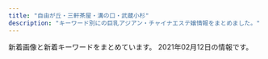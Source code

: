 ```yaml
---
title: "自由が丘・三軒茶屋・溝の口・武蔵小杉"
description: "キーワード別にの巨乳アジアン・チャイナエステ嬢情報をまとめました。"
---
```


新着画像と新着キーワードをまとめています。
2021年02月12日の情報です。

<DmmAffiliateIns />
<KeywordTable
  shops={
    [
    {
        "station": "\u5927\u5ca1\u5c71\u99c5",
        "url": "http://www.miyuki.es-relax.info/",
        "img_links": [
            "http://www.miyuki.es-relax.info/images/sp03.jpg",
            "http://www.miyuki.es-relax.info/images/sp02.jpg",
            "http://www.miyuki.es-relax.info/images/info3.jpg",
            "http://www.miyuki.es-relax.info/images/info1.jpg",
            "http://www.miyuki.es-relax.info/images/info2.jpg",
            "http://www.miyuki.es-relax.info/images/sp01.jpg",
            "http://www.miyuki.es-relax.info/images/yoyaku.png",
            "http://www.miyuki.es-relax.info/gals/yuki1.jpg",
            "http://www.miyuki.es-relax.info/gals/yuri1.jpg",
            "http://www.miyuki.es-relax.info/images/info4.jpg",
            "http://www.miyuki.es-relax.info/gals/nana1.jpg",
            "http://www.miyuki.es-relax.info/images/kp01.jpg"
        ],
        "keywords": {},
        "name": "\u30de\u30c3\u30b5\u30fc\u30b8\u306e\u66d9"
    },
    {
        "station": "\u5b66\u82b8\u5927\u5b66\u99c5\u6771\u53e3",
        "name": "\u60a0",
        "keywords": {},
        "url": "http://in-esthe.com/you/",
        "img_links": [
            "http://in-esthe.com/you/images/mo.png",
            "http://in-esthe.com/you/images/botton.jpg",
            "http://in-esthe.com/you/images/p-3.jpg",
            "http://in-esthe.com/you/images/p-4.jpg",
            "http://in-esthe.com/you/images/fla.jpg",
            "http://in-esthe.com/you/images/p-7.jpg",
            "http://in-esthe.com/you/images/r-2.jpg",
            "http://in-esthe.com/you/images/p-10.jpg",
            "http://in-esthe.com/you/images/p-5.jpg",
            "http://in-esthe.com/you/images/p-8.jpg",
            "http://in-esthe.com/you/images/r-1.jpg",
            "http://in-esthe.com/you/images/p-0.jpg",
            "http://in-esthe.com/you/images/p-9.jpg",
            "http://cdn.dino-es.com/images/logo/468x60DinoEs.png",
            "http://in-esthe.com/you/images/p-11.jpg"
        ]
    },
    {
        "keywords": {
            "C": 17,
            "D": 6,
            "E": 1,
            "84": 1,
            "87": 2,
            "86": 5
        },
        "station": "\u4e09\u8ed2\u8336\u5c4b\u99c5\u5317\u53e3",
        "url": "http://kagayaki.jpn.cm/",
        "img_links": [
            "http://kagayaki.jpn.cm/photos/sites/35/2017/11/2017110107513579.jpg",
            "http://kagayaki.jpn.cm/images/room6.jpg",
            "http://kagayaki.jpn.cm/photos/sites/35/2016/11/12.jpg",
            "http://kagayaki.jpn.cm/photos/sites/35/2016/11/11.jpg",
            "http://kagayaki.jpn.cm/photos/sites/35/2016/08/staff32.jpg",
            "http://kagayaki.jpn.cm/images/mobile2.jpg",
            "http://kagayaki.jpn.cm/photos/sites/35/2020/10/2020100418535814.jpg",
            "http://kagayaki.jpn.cm/photos/sites/35/2016/09/637893871729784570.jpg",
            "http://kagayaki.jpn.cm/images/end1.jpg",
            "http://kagayaki.jpn.cm/photos/sites/35/2016/11/1.jpg",
            "http://kagayaki.jpn.cm/images/girl-z2.jpg",
            "http://kagayaki.jpn.cm/images/staff0.jpg",
            "http://kagayaki.jpn.cm/images/girl-z1.jpg",
            "http://kagayaki.jpn.cm/images/bj3.png",
            "http://kagayaki.jpn.cm/images/mobile.jpg",
            "http://kagayaki.jpn.cm/images/staff_line.png",
            "http://kagayaki.jpn.cm/images/top.jpg",
            "http://kagayaki.jpn.cm/photos/sites/35/2016/08/staff3.jpg",
            "http://kagayaki.jpn.cm/images/room3.jpg",
            "http://kagayaki.jpn.cm/images/room2.jpg",
            "http://kagayaki.jpn.cm/images/room4.jpg",
            "http://kagayaki.jpn.cm/images/room5.jpg",
            "http://kagayaki.jpn.cm/images/room1.jpg",
            "http://kagayaki.jpn.cm/photos/sites/35/2019/09/2019092518230998.jpg"
        ],
        "name": "\u661f\u306e\u8f1d\u304d"
    },
    {
        "img_links": [
            "http://treat-msg.com/staff/rumi/01.jpg",
            "http://treat-msg.com/staff/miyo/01.jpg",
            "http://treat-msg.com/staff/riri/01.jpg",
            "http://treat-msg.com/img/head.png",
            "http://treat-msg.com/staff/kaori/01.jpg",
            "http://treat-msg.com/img/access/road6.jpg",
            "http://treat-msg.com/staff/saki/01mb.jpg",
            "http://treat-msg.com/img/mainft.jpg",
            "http://treat-msg.com/staff/chinatu/01.jpg",
            "http://treat-msg.com/staff/noa/01.jpg",
            "http://treat-msg.com/img/access/road2.jpg",
            "http://treat-msg.com/img/access/roaddm.png",
            "http://treat-msg.com/staff/miyo/01mb.jpg",
            "http://treat-msg.com/img/access/road1.jpg",
            "http://treat-msg.com/img/mainhd.jpg",
            "http://treat-msg.com/img/access/road5.jpg",
            "http://treat-msg.com/staff/rumi/01mb.jpg",
            "http://treat-msg.com/staff/mei/01.jpg",
            "http://treat-msg.com/staff/chinatu/01mb.jpg",
            "http://treat-msg.com/staff/noa/01mb.jpg",
            "http://treat-msg.com/pic/corona.jpg",
            "http://treat-msg.com/img/access/road3.jpg",
            "http://treat-msg.com/staff/saki/01.jpg",
            "http://treat-msg.com/img/shop/msg.png",
            "http://treat-msg.com/img/foot.png",
            "http://treat-msg.com/staff/kaori/01mb.jpg",
            "http://treat-msg.com/staff/mei/01mb.jpg",
            "http://treat-msg.com/img/ttl_staff.jpg",
            "http://treat-msg.com/staff/riri/01mb.jpg",
            "http://treat-msg.com/img/access/road4.jpg"
        ],
        "keywords": {},
        "station": "\u99d2\u6ca2\u5927\u5b66\u99c5\u99d2\u6ca2\u516c\u5712\u53e3",
        "name": "\u5b89\u5fc3\u5802",
        "url": "http://treat-msg.com/"
    },
    {
        "keywords": {},
        "station": "\u4e0a\u91ce\u6bdb\u99c5",
        "url": "http://relaxation-soil.net/",
        "name": "\u30bd\u30a4\u30eb",
        "img_links": [
            "http://relaxation-soil.net/images/1.jpg",
            "http://relaxation-soil.net/images/1s.jpg"
        ]
    },
    {
        "url": "http://koibito.ies.bz/",
        "name": "\u604b\u4eba",
        "img_links": [],
        "station": "\u4e8c\u5b50\u7389\u5ddd\u99c5\u6771\u53e3",
        "keywords": {}
    },
    {
        "url": "https://fy.uouono.com",
        "station": "\u4e8c\u5b50\u7389\u5ddd\u99c5",
        "keywords": {},
        "name": "For You",
        "img_links": []
    },
    {
        "img_links": [
            "http://ms-rlx.com/img/ttl_rec.png",
            "http://ms-rlx.com/staff/milk/01mb.jpg",
            "http://ms-rlx.com/staff/ringo/01mb.jpg",
            "http://ms-rlx.com/img/youtube.jpg",
            "http://ms-rlx.com/staff/milk/01.jpg",
            "http://ms-rlx.com/img/att.png",
            "http://ms-rlx.com/img/ttl_mobile.png",
            "http://ms-rlx.com/staff/ruri/01mb.jpg",
            "http://ms-rlx.com/staff/sachan/01.jpg",
            "http://ms-rlx.com/img/access/road02.jpg",
            "http://ms-rlx.com/img/msgbtn.png",
            "http://ms-rlx.com/img/ttl_concept.png",
            "http://ms-rlx.com/staff/momo/01mb.jpg",
            "http://ms-rlx.com/pic/head.png",
            "http://ms-rlx.com/img/ttl_tnew.png",
            "http://ms-rlx.com/img/access/road03.jpg",
            "http://ms-rlx.com/staff/ruri/01.jpg",
            "http://ms-rlx.com/i/files/homeimg.jpg",
            "http://ms-rlx.com/img/ttl_staff.png",
            "http://ms-rlx.com/img/access/road01.jpg",
            "http://ms-rlx.com/staff/ringo/01.jpg",
            "http://ms-rlx.com/staff/sachan/01mb.jpg",
            "http://ms-rlx.com/staff/momo/01.jpg"
        ],
        "station": "\u81ea\u7531\u304c\u4e18\u99c5\u5357\u53e3",
        "keywords": {
            "C": 14
        },
        "url": "http://ms-rlx.com/",
        "name": "\u697d\u697d\u5c4b"
    },
    {
        "name": "\u697d\u3057\u3044",
        "keywords": {
            "84": 2,
            "83": 4,
            "88": 3,
            "82": 1,
            "85": 4,
            "C": 7,
            "87": 10,
            "86": 6,
            "D": 15,
            "93": 1,
            "89": 2,
            "E": 11
        },
        "img_links": [
            "http://tanoshii.jpn.mn/images/link_nav07.jpg",
            "http://tanoshii.jpn.mn/images/side_link.jpg",
            "http://tanoshii.jpn.mn/photos/sites/76/2020/01/2020012603560666.jpg",
            "http://tanoshii.jpn.mn/photos/sites/76/2020/12/2020120904423083.jpg",
            "http://tanoshii.jpn.mn/photos/sites/76/2020/06/2020060701410487.jpg",
            "http://tanoshii.jpn.mn/photos/sites/76/2020/09/2020090803135392.jpg",
            "http://tanoshii.jpn.mn/photos/sites/76/2020/05/2020052603000345.jpg",
            "http://tanoshii.jpn.mn/photos/sites/76/2020/01/2020010206122496.jpg",
            "http://tanoshii.jpn.mn/photos/sites/76/2021/02/2021020904591631.jpg",
            "http://tanoshii.jpn.mn/images/info2.jpg",
            "http://tanoshii.jpn.mn/photos/sites/76/2020/01/2020012908322311.jpg",
            "http://tanoshii.jpn.mn/photos/sites/76/2019/12/201912280133413.jpg",
            "http://tanoshii.jpn.mn/photos/sites/76/2020/09/2020093003412655.jpg",
            "http://tanoshii.jpn.mn/photos/sites/76/2020/09/2020092006290275.jpg",
            "http://tanoshii.jpn.mn/photos/sites/76/2020/11/2020112902000038.jpg",
            "http://tanoshii.jpn.mn/images/side_tel.jpg",
            "http://tanoshii.jpn.mn/photos/sites/76/2020/03/202003090333270.jpg",
            "http://tanoshii.jpn.mn/images/sp_top.jpg",
            "http://tanoshii.jpn.mn/images/top_slider01.jpg",
            "http://tanoshii.jpn.mn/photos/sites/76/2019/12/2019121409132141.jpg",
            "http://tanoshii.jpn.mn/photos/sites/76/2020/09/2020090800560727.jpg",
            "http://tanoshii.jpn.mn/photos/sites/76/2020/11/2020110307113062.jpg",
            "http://tanoshii.jpn.mn/photos/sites/76/2021/01/2021011304145677.jpg",
            "http://tanoshii.jpn.mn/photos/sites/76/2020/02/2020022603283463.jpg",
            "http://tanoshii.jpn.mn/images/ico01.png",
            "http://tanoshii.jpn.mn/photos/sites/76/2020/07/2020071004194210.jpg",
            "http://tanoshii.jpn.mn/images/info3.jpg",
            "http://tanoshii.jpn.mn/photos/sites/76/2021/01/2021012605371183.jpg",
            "http://tanoshii.jpn.mn/photos/sites/76/2020/12/202012240922577.jpg",
            "http://tanoshii.jpn.mn/photos/sites/76/2020/10/2020101305315556.jpg",
            "http://tanoshii.jpn.mn/photos/sites/76/2020/12/2020120901212835.jpg",
            "http://tanoshii.jpn.mn/photos/sites/76/2020/08/2020080507421162.jpg",
            "http://tanoshii.jpn.mn/photos/sites/76/2020/06/2020061605184178.jpg",
            "http://tanoshii.jpn.mn/images/top.png",
            "http://tanoshii.jpn.mn/photos/sites/76/2020/05/2020051702012070.jpg",
            "http://tanoshii.jpn.mn/photos/sites/76/2020/04/2020041703571830.jpg",
            "http://tanoshii.jpn.mn/photos/sites/76/2019/12/2019121409131966.jpg",
            "http://tanoshii.jpn.mn/photos/sites/76/2020/12/2020122205012857.jpg",
            "http://tanoshii.jpn.mn/images/info1.jpg",
            "http://tanoshii.jpn.mn/photos/sites/76/2021/01/2021010305174759.jpg",
            "http://tanoshii.jpn.mn/photos/sites/76/2020/01/2020011207465354.jpg",
            "http://tanoshii.jpn.mn/photos/sites/76/2019/12/2019121409132124.jpg",
            "http://tanoshii.jpn.mn/photos/sites/76/2020/05/2020051702011714.jpg",
            "http://tanoshii.jpn.mn/photos/sites/76/2020/05/2020052603000177.jpg",
            "http://tanoshii.jpn.mn/photos/sites/76/2020/12/2020121807285563.jpg",
            "http://tanoshii.jpn.mn/images/link_nav04.jpg",
            "http://tanoshii.jpn.mn/images/link_nav06.jpg",
            "http://tanoshii.jpn.mn/photos/sites/76/2020/12/2020120904441346.jpg",
            "http://tanoshii.jpn.mn/photos/sites/76/2019/12/2019121409132447.jpg",
            "http://tanoshii.jpn.mn/photos/sites/76/2020/09/2020093003412015.jpg",
            "http://tanoshii.jpn.mn/photos/sites/76/2020/08/2020081201584255.jpg",
            "http://tanoshii.jpn.mn/images/link_nav05.jpg",
            "http://tanoshii.jpn.mn/photos/sites/76/2020/03/2020032803325898.jpg",
            "http://tanoshii.jpn.mn/photos/sites/76/2020/02/2020020601144618.jpg",
            "http://tanoshii.jpn.mn/images/link_nav02.jpg",
            "http://tanoshii.jpn.mn/images/top_slider02.jpg",
            "http://tanoshii.jpn.mn/photos/sites/76/2020/01/2020011710434680.jpg",
            "http://tanoshii.jpn.mn/photos/sites/76/2020/05/2020052603000346.jpg",
            "http://tanoshii.jpn.mn/photos/sites/76/2020/09/2020090307211283.jpg",
            "http://tanoshii.jpn.mn/photos/sites/76/2020/12/202012060340027.jpg",
            "http://tanoshii.jpn.mn/photos/sites/76/2020/12/2020122501502779.jpg",
            "http://tanoshii.jpn.mn/photos/sites/76/2020/01/2020010206122380.jpg",
            "http://tanoshii.jpn.mn/photos/sites/76/2020/08/2020082903370364.jpg",
            "http://tanoshii.jpn.mn/images/link_nav03.jpg",
            "http://tanoshii.jpn.mn/photos/sites/76/2019/12/201912140913237.jpg",
            "http://tanoshii.jpn.mn/photos/sites/76/2020/11/2020112407093420.jpg",
            "http://tanoshii.jpn.mn/photos/sites/76/2020/11/2020111603281212.jpg",
            "http://tanoshii.jpn.mn/photos/sites/76/2020/10/2020102803545189.jpg",
            "http://tanoshii.jpn.mn/photos/sites/76/2020/06/2020061605184059.jpg",
            "http://tanoshii.jpn.mn/photos/sites/76/2020/04/2020040401245819.jpg",
            "http://tanoshii.jpn.mn/photos/sites/76/2021/01/2021012605370415.jpg",
            "http://tanoshii.jpn.mn/images/link_nav01.jpg",
            "http://tanoshii.jpn.mn/images/side_mobile.jpg",
            "http://tanoshii.jpn.mn/photos/sites/76/2021/01/2021011304151051.jpg"
        ],
        "station": "\u4e8c\u5b50\u7389\u5ddd\u99c5\u897f\u53e3",
        "url": "http://tanoshii.jpn.mn/"
    },
    {
        "img_links": [],
        "station": "\u4e8c\u5b50\u7389\u5ddd\u99c5\u897f\u53e3",
        "keywords": {},
        "name": "\u521d\u604b",
        "url": "http://www.sertyuin.xyz/"
    },
    {
        "station": "\u81ea\u7531\u304c\u4e18\u99c5\u5317\u53e3",
        "img_links": [
            "http://www.es-flower.link/sp/images/sisu_t.jpg",
            "http://www.es-flower.link/sp/images/5.jpg",
            "http://www.es-flower.link/images/3.jpg",
            "http://www.es-flower.link/images/head.jpg",
            "http://www.es-flower.link/img/koyuki1.jpg",
            "http://www.es-flower.link/sp/images/rec2.jpg",
            "http://www.es-flower.link/sp/images/sys2.jpg",
            "http://www.es-flower.link/images/interior_t.jpg",
            "http://www.es-flower.link/sp/img/mizuki1.jpg",
            "http://www.es-flower.link/images/ta.jpg",
            "http://www.es-flower.link/img/nene1.jpg",
            "http://www.es-flower.link/images/staff_t.jpg",
            "http://www.es-flower.link/sp/images/rec3.jpg",
            "http://www.es-flower.link/sp/images/sisu.jpg",
            "http://www.es-flower.link/images/int1.png",
            "http://www.es-flower.link/sp/images/3.jpg",
            "http://www.es-flower.link/images/news.jpg",
            "http://www.es-flower.link/images/sm.jpg",
            "http://www.es-flower.link/sp/images/2.jpg",
            "http://www.es-flower.link/images/info.jpg",
            "http://www.es-flower.link/images/rec1.png",
            "http://www.es-flower.link/images/5.jpg",
            "http://www.es-flower.link/sp/menu/interior.jpg",
            "http://www.es-flower.link/sp/img/koyuki1.jpg",
            "http://www.es-flower.link/sp/images/ac1.jpg",
            "http://www.es-flower.link/sp/images/int2.jpg",
            "http://www.es-flower.link/images/6.jpg",
            "http://www.es-flower.link/img/yume1.jpg",
            "http://www.es-flower.link/sp/menu/staff.jpg",
            "http://www.es-flower.link/sp/images/tel.jpg",
            "http://www.es-flower.link/sp/images/footer.jpg",
            "http://www.es-flower.link/sp/images/int1.jpg",
            "http://www.es-flower.link/sp/images/time.jpg",
            "http://www.es-flower.link/sp/images/staff_t.jpg",
            "http://www.es-flower.link/images/1.jpg",
            "http://www.es-flower.link/img/huyumi1.jpg",
            "http://www.es-flower.link/sp/images/top.jpg",
            "http://www.es-flower.link/images/int2.png",
            "http://www.es-flower.link/sp/img/nene1.jpg",
            "http://www.es-flower.link/sp/images/sys3.jpg",
            "http://www.es-flower.link/sp/images/interior_t.jpg",
            "http://www.es-flower.link/images/sys.png",
            "http://www.es-flower.link/sp/img/yume1.jpg",
            "http://www.es-flower.link/sp/images/newsb.png",
            "http://www.es-flower.link/sp/images/1.jpg",
            "http://www.es-flower.link/sp/images/news.jpg",
            "http://www.es-flower.link/sp/images/pc.jpg",
            "http://www.es-flower.link/sp/img/huyumi1.jpg",
            "http://www.es-flower.link/img/arisa1.jpg",
            "http://www.es-flower.link/images/2.jpg",
            "http://www.es-flower.link/sp/images/sys1.jpg",
            "http://www.es-flower.link/sp/images/4.jpg",
            "http://www.es-flower.link/img/mizuki1.jpg",
            "http://www.es-flower.link/images/rec2.jpg",
            "http://www.es-flower.link/sp/images/6.jpg",
            "http://www.es-flower.link/sp/img/arisa1.jpg",
            "http://www.es-flower.link/sp/menu/top.jpg",
            "http://www.es-flower.link/images/mobile.jpg",
            "http://www.es-flower.link/sp/images/head.png",
            "http://www.es-flower.link/sp/images/rec1.jpg",
            "http://www.es-flower.link/images/4.jpg"
        ],
        "url": "http://www.es-flower.link/",
        "keywords": {},
        "name": "\u6625\u306e\u604b"
    },
    {
        "img_links": [
            "http://ms-shinraku.com/staff/kanako/01.jpg",
            "http://ms-shinraku.com/img/foot.png",
            "http://ms-shinraku.com/staff/momoka/01.jpg",
            "http://ms-shinraku.com/pic/topimg2.jpg",
            "http://ms-shinraku.com/pic/topimg1.jpg",
            "http://ms-shinraku.com/staff/ayumi/01.jpg",
            "http://ms-shinraku.com/staff/mari/01.jpg",
            "http://ms-shinraku.com/staff/yuki/01.jpg",
            "http://ms-shinraku.com/img/ttl_staff.png",
            "http://ms-shinraku.com/i/files/homeimg.jpg",
            "http://ms-shinraku.com/staff/ran/01.jpg",
            "http://ms-shinraku.com/pic/head.jpg"
        ],
        "keywords": {
            "C": 2
        },
        "url": "http://ms-shinraku.com/",
        "station": "\u5b66\u82b8\u5927\u5b66\u99c5\u6771\u53e3",
        "name": "\u5fc3\u697d"
    },
    {
        "img_links": [
            "http://b-berry.work/images/2.jpg",
            "http://b-berry.work/img/maya1.jpg",
            "http://b-berry.work/images/int2.jpg",
            "http://b-berry.work/images/int1.jpg",
            "http://b-berry.work/images/ac2.jpg",
            "http://b-berry.work/images/3.jpg",
            "http://b-berry.work/img/mona1.jpg",
            "http://b-berry.work/images/rec1.jpg",
            "http://b-berry.work/images/sys.jpg",
            "http://b-berry.work/images/news.jpg",
            "http://b-berry.work/images/staff_t.jpg",
            "http://b-berry.work/staff/maya.jpg",
            "http://b-berry.work/images/rec2.jpg",
            "http://b-berry.work/images/head.jpg",
            "http://b-berry.work/images/ac1.jpg",
            "http://b-berry.work/images/1.jpg",
            "http://b-berry.work/images/interior_t.jpg",
            "http://b-berry.work/img/yuri1.jpg",
            "http://b-berry.work/staff/yuri.jpg",
            "http://b-berry.work/images/tg.jpg",
            "http://b-berry.work/images/s1.png",
            "http://b-berry.work/staff/mona.jpg"
        ],
        "url": "http://b-berry.work/",
        "keywords": {},
        "name": "\u30d6\u30eb\u30fc\u30d9\u30ea\u30fc",
        "station": "\u81ea\u7531\u304c\u4e18\u99c5\u5317\u53e3"
    },
    {
        "keywords": {
            "85": 2,
            "C": 2,
            "87": 1,
            "86": 2,
            "D": 3
        },
        "img_links": [
            "http://www.brilliance.mesthe.com/files/005-03.jpg",
            "http://www.brilliance.mesthe.com/images/shop/shop03.jpg",
            "http://www.brilliance.mesthe.com/images/pick.png",
            "http://www.brilliance.mesthe.com/files/004-02.jpg",
            "http://www.brilliance.mesthe.com/images/xian.png",
            "http://www.brilliance.mesthe.com/images/shop/shop02.jpg",
            "http://www.brilliance.mesthe.com/files/002-03.jpg",
            "http://www.brilliance.mesthe.com/images/main_top.png",
            "http://www.brilliance.mesthe.com/files/001.jpg",
            "http://www.brilliance.mesthe.com/files/004-03.jpg",
            "http://www.brilliance.mesthe.com/images/zi_staff.png",
            "http://www.brilliance.mesthe.com/files/004.jpg",
            "http://www.brilliance.mesthe.com/images/infotiao1.jpg",
            "http://www.brilliance.mesthe.com/files/003-03.jpg",
            "http://www.brilliance.mesthe.com/images/new1.png",
            "http://www.brilliance.mesthe.com/files/002.jpg",
            "http://www.brilliance.mesthe.com/files/002-02.jpg",
            "http://www.brilliance.mesthe.com/images/shop/shop01.jpg",
            "http://www.brilliance.mesthe.com/files/005-02.jpg",
            "http://www.brilliance.mesthe.com/images/service.png",
            "http://www.brilliance.mesthe.com/images/s2.jpg",
            "http://www.brilliance.mesthe.com/images/zi_massage.png",
            "http://www.brilliance.mesthe.com/images/s1.jpg",
            "http://www.brilliance.mesthe.com/files/005.jpg",
            "http://www.brilliance.mesthe.com/images/tel.png",
            "http://www.brilliance.mesthe.com/images/new3.png",
            "http://www.brilliance.mesthe.com/images/shop/shop04.jpg",
            "http://www.brilliance.mesthe.com/images/maga.jpg",
            "http://www.brilliance.mesthe.com/files/003-02.jpg",
            "http://www.brilliance.mesthe.com/images/s3.jpg",
            "http://www.brilliance.mesthe.com/files/001-03.jpg",
            "http://www.brilliance.mesthe.com/files/001-02.jpg",
            "http://www.brilliance.mesthe.com/files/003.jpg",
            "http://www.brilliance.mesthe.com/images/main_bottom.png"
        ],
        "name": "\u30d6\u30ea\u30ea\u30a2\u30f3\u30b9",
        "url": "http://www.brilliance.mesthe.com/",
        "station": "\u4e09\u8ed2\u8336\u5c4b\u99c5\u4e16\u7530\u8c37\u901a\u308a\u53e3"
    },
    {
        "url": "http://clair.work/",
        "img_links": [
            "http://clair.work/images/recruit/nagare_06.png",
            "http://clair.work/images/mainvisual_02_s.jpg",
            "http://clair.work/staff/mayu1.jpg",
            "http://clair.work/images/recruit/message_03.png",
            "http://clair.work/images/sw_home.png",
            "http://clair.work/images/recruit/nagare_01.jpg",
            "http://clair.work/images/icon_ranking_04.png",
            "http://clair.work/images/mainvisual_01.jpg",
            "http://clair.work/images/recruit/point_09.png",
            "http://clair.work/staff/humi2.jpg",
            "http://clair.work/images/mainvisual_01_s.jpg",
            "http://clair.work/images/recruit/sp_mainvisual.jpg",
            "http://clair.work/images/icon_ranking_02.png",
            "http://clair.work/images/recruit/point_08.png",
            "http://clair.work/images/mainvisual_02.jpg",
            "http://clair.work/staff/ayaka1.jpg",
            "http://clair.work/staff/yua1.jpg",
            "http://clair.work/images/recruit/nagare_02.jpg",
            "http://clair.work/images/recruit/nagare_07.png",
            "http://clair.work/images/recruit/point_03.png",
            "http://clair.work/images/recruit/nagare_05.png",
            "http://clair.work/images/head_therapist.jpg",
            "http://clair.work/images/recruit/point_07.png",
            "http://clair.work/images/head_interior.jpg",
            "http://clair.work/images/recruit/req_03.jpg",
            "http://clair.work/images/trigger.jpg",
            "http://clair.work/images/no_image.jpg",
            "http://clair.work/images/recruit/point_05.png",
            "http://clair.work/staff/kasumi1.jpg",
            "http://clair.work/images/icon_ranking_01.png",
            "http://clair.work/images/icon_ranking_03.png",
            "http://clair.work/images/recruit/point_04.png",
            "http://clair.work/images/icon_new.png",
            "http://clair.work/images/sw_tel.png",
            "http://clair.work/staff/humi1.jpg",
            "http://clair.work/images/recruit/point_06.png",
            "http://clair.work/images/recruit/nagare_03.jpg",
            "http://clair.work/images/icon_ranking_05.png"
        ],
        "station": "\u5b66\u82b8\u5927\u5b66\u99c5\u897f\u53e3",
        "keywords": {
            "D": 4,
            "E": 2,
            "C": 4
        },
        "name": "Clair \uff5e\u30af\u30ec\u30fc\u30eb\uff5e"
    },
    {
        "keywords": {
            "D": 3,
            "94": 4,
            "84": 2,
            "F": 4,
            "86": 1
        },
        "url": "http://www.wqiowaz.site/",
        "name": "Sweet",
        "station": "\u7528\u8cc0\u99c5\u6771\u53e3",
        "img_links": [
            "http://www.wqiowaz.site/picture/m-top003.jpg",
            "http://www.wqiowaz.site/uploads/200630/1-200630094H5294.jpg",
            "http://www.wqiowaz.site/picture/cam-01.jpg",
            "http://www.wqiowaz.site/uploads/200629/1-200629103104120.jpg",
            "http://www.wqiowaz.site/uploads/201008/1-20100Q5541T55.jpg",
            "http://www.wqiowaz.site/uploads/200914/1-20091416442NT.jpg",
            "http://www.wqiowaz.site/uploads/201008/1-20100Q55522V7.jpg",
            "http://www.wqiowaz.site/uploads/200630/1-200630094K4325.jpg",
            "http://www.wqiowaz.site/uploads/200629/1-200629103204442.jpg",
            "http://www.wqiowaz.site/picture/foot01.jpg",
            "http://www.wqiowaz.site/picture/call.png",
            "http://www.wqiowaz.site/uploads/200914/1-200914164443K1.jpg",
            "http://www.wqiowaz.site/uploads/201008/1-20100Q5550EL.jpg",
            "http://www.wqiowaz.site/uploads/201008/1-20100Q55403531.jpg",
            "http://www.wqiowaz.site/picture/m-head01.jpg",
            "http://www.wqiowaz.site/uploads/200629/1-200629103142X4.jpg",
            "http://www.wqiowaz.site/picture/m-top004.jpg"
        ]
    },
    {
        "url": "http://www.sakura.esraku.com/",
        "keywords": {
            "\u30bb\u30af\u30b7\u30fc": 1,
            "87": 14,
            "C": 22,
            "D": 16
        },
        "station": "\u90fd\u7acb\u5927\u5b66\u99c5",
        "img_links": [
            "http://www.sakura.esraku.com/images/mobile.jpg",
            "http://www.sakura.esraku.com/images/top.png",
            "http://www.sakura.esraku.com/files/009.jpg",
            "http://www.sakura.esraku.com/files/005.jpg",
            "http://www.sakura.esraku.com/photo_news/upimg/221315f853e86bfad8_0.jpg",
            "http://www.sakura.esraku.com/photo_news/upimg/192295fbde78dddd71_0.jpg",
            "http://www.sakura.esraku.com/files/003.jpg",
            "http://www.sakura.esraku.com/photo_news/upimg/5052160124f368954b_0.jpg",
            "http://www.sakura.esraku.com/files/001.jpg",
            "http://www.sakura.esraku.com/files/007.jpg",
            "http://www.sakura.esraku.com/photo_news/upimg/282545f76dfd1996d7_0.jpg",
            "http://www.sakura.esraku.com/files/004.jpg",
            "http://www.sakura.esraku.com/files/006.jpg",
            "http://www.sakura.esraku.com/photo_news/upimg/508775f63081046140_0.jpg",
            "http://www.sakura.esraku.com/images/s_link.jpg",
            "http://www.sakura.esraku.com/photo_news/upimg/921745f718627cc259_0.jpg",
            "http://www.sakura.esraku.com/files/008.jpg",
            "http://www.sakura.esraku.com/files/002.jpg",
            "http://www.sakura.esraku.com/images/s_staff.jpg",
            "http://www.sakura.esraku.com/files/010.jpg",
            "http://www.sakura.esraku.com/images/lineyoyaku.jpg"
        ],
        "name": "\u685c"
    },
    {
        "station": "\u4e09\u8ed2\u8336\u5c4b\u99c5\u5357\u53e3",
        "keywords": {
            "86": 12,
            "\u30bb\u30af\u30b7\u30fc": 1,
            "D": 18,
            "85": 9,
            "84": 6,
            "88": 3,
            "C": 3
        },
        "img_links": [
            "http://www.jojo.mensnv.com/images/tel.png",
            "http://www.jojo.mensnv.com/files/007-03.jpg",
            "http://www.jojo.mensnv.com/images/slider/03.jpg",
            "http://www.jojo.mensnv.com/files/011.jpg",
            "http://www.jojo.mensnv.com/files/004.jpg",
            "http://www.jojo.mensnv.com/files/013-02.jpg",
            "http://www.jojo.mensnv.com/files/002-02.jpg",
            "http://www.jojo.mensnv.com/files/012.jpg",
            "http://www.jojo.mensnv.com/files/003.jpg",
            "http://www.jojo.mensnv.com/images/coverGirlParts.png",
            "http://www.jojo.mensnv.com/files/005-02.jpg",
            "http://www.jojo.mensnv.com/files/001-02.jpg",
            "http://www.jojo.mensnv.com/files/006.jpg",
            "http://www.jojo.mensnv.com/files/012-02.jpg",
            "http://www.jojo.mensnv.com/files/010.jpg",
            "http://www.jojo.mensnv.com/files/012-03.jpg",
            "http://www.jojo.mensnv.com/files/013.jpg",
            "http://www.jojo.mensnv.com/files/003-02.jpg",
            "http://www.jojo.mensnv.com/files/014.jpg",
            "http://www.jojo.mensnv.com/images/showCover.png",
            "http://www.jojo.mensnv.com/files/014-02.jpg",
            "http://www.jojo.mensnv.com/files/009-02.jpg",
            "http://www.jojo.mensnv.com/files/004-02.jpg",
            "http://www.jojo.mensnv.com/files/010-02.jpg",
            "http://www.jojo.mensnv.com/files/011-03.jpg",
            "http://www.jojo.mensnv.com/files/006-02.jpg",
            "http://www.jojo.mensnv.com/files/006-03.jpg",
            "http://www.jojo.mensnv.com/images/mobile.jpg",
            "http://www.jojo.mensnv.com/files/002.jpg",
            "http://www.jojo.mensnv.com/files/001.jpg",
            "http://www.jojo.mensnv.com/images/backlistbtn.png",
            "http://www.jojo.mensnv.com/files/010-03.jpg",
            "http://www.jojo.mensnv.com/files/014-03.jpg",
            "http://www.jojo.mensnv.com/files/001-03.jpg",
            "http://www.jojo.mensnv.com/files/005-03.jpg",
            "http://www.jojo.mensnv.com/files/004-03.jpg",
            "http://www.jojo.mensnv.com/files/007-02.jpg",
            "http://www.jojo.mensnv.com/images/slider/01.jpg",
            "http://www.jojo.mensnv.com/files/007.jpg",
            "http://www.jojo.mensnv.com/images/slider/02.jpg",
            "http://www.jojo.mensnv.com/files/005.jpg",
            "http://www.jojo.mensnv.com/files/002-03.jpg",
            "http://www.jojo.mensnv.com/files/009-03.jpg",
            "http://www.jojo.mensnv.com/files/013-03.jpg",
            "http://www.jojo.mensnv.com/files/011-02.jpg",
            "http://www.jojo.mensnv.com/files/009.jpg",
            "http://www.jojo.mensnv.com/files/003-03.jpg"
        ],
        "name": "JoJo",
        "url": "http://www.jojo.mensnv.com/"
    },
    {
        "name": "\u305f\u3093\u307d\u307d",
        "keywords": {},
        "url": "http://annex-jp.info/",
        "station": "\u81ea\u7531\u304c\u4e18\u99c5\u5317\u53e3",
        "img_links": [
            "http://annex-jp.info/images/sayuri.jpg",
            "http://annex-jp.info/images/nana.jpg",
            "http://annex-jp.info/images/riri.jpg",
            "http://annex-jp.info/images/info.png",
            "http://www.annex-jp.info/i/img/yoho.jpg",
            "http://www.annex-jp.info/i/img/sayuri.jpg",
            "http://www.annex-jp.info/i/img/nana.jpg",
            "http://annex-jp.info/images/kp-info.jpg",
            "http://www.annex-jp.info/i/img/mari.jpg",
            "http://www.annex-jp.info/i/img/riri.jpg",
            "http://annex-jp.info/images/mari.jpg",
            "http://www.annex-jp.info/i/img/mayumi.jpg",
            "http://annex-jp.info/images/yoho.jpg",
            "http://annex-jp.info/images/mayumi.jpg"
        ]
    }
]
}
/>
<DmmAffiliateScript />
